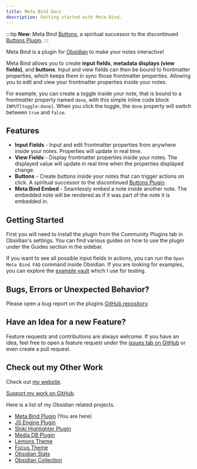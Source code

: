 ```yaml
---
title: Meta Bind Docs
description: Getting started with Meta Bind.
---
```



<AutofillSearch></AutofillSearch>

:::tip
**New**: Meta Bind [Buttons](/obsidian-meta-bind-plugin-docs/guides/buttons/), a spiritual successor to the discontinued [Buttons Plugin](https://github.com/shabegom/buttons).
:::

Meta Bind is a plugin for [Obsidian](https://obsidian.md/) to make your notes interactive!

Meta Bind allows you to create **input fields**, **metadata displays (view fields)**, and **buttons**.
Input and view fields can then be bound to frontmatter properties, which keeps them in sync those frontmatter properties.
Allowing you to edit and view your frontmatter properties inside your notes.

For example, you can create a toggle inside your note, that is bound to a frontmatter property named `done`, with this simple inline code block `INPUT[toggle:done]`.
When you click the toggle, the `done` property will switch between `true` and `false`.

## Features

- **Input Fields** - Input and edit frontmatter properties from anywhere inside your notes. Properties will update in real time.
- **View Fields** - Display frontmatter properties inside your notes. The displayed value will update in real time when the properties displayed change.
- **Buttons** - Create buttons inside your notes that can trigger actions on click. A spiritual successor to the discontinued [Buttons Plugin](https://github.com/shabegom/buttons).
- **Meta Bind Embed** - Seamlessly embed a note inside another note. The embedded note will be rendered as if it was part of the note it is embedded in.

## Getting Started

First you will need to install the plugin from the Community Plugins tab in Obsidian's settings.
You can find various guides on how to use the plugin under the Guides section in the sidebar.

If you want to see all possible input fields in actions, you can run the `Open Meta Bind FAQ` command inside Obsidian.
If you are looking for examples, you can explore the [example vault](https://github.com/mProjectsCode/obsidian-meta-bind-plugin/tree/master/exampleVault) which I use for testing.

## Bugs, Errors or Unexpected Behavior?

Please open a bug report on the plugins [GitHub repository](https://github.com/mProjectsCode/obsidian-meta-bind-plugin/issues).

## Have an Idea for a new Feature?

Feature requests and contributions are always welcome.
If you have an idea, feel free to open a feature request under the [issues tab on GitHub](https://github.com/mProjectsCode/obsidian-meta-bind-plugin/issues) or even create a pull request.

## Check out my Other Work

Check out [my website](https://www.moritzjung.dev).

[Support my work on GitHub](https://github.com/sponsors/mProjectsCode).

Here is a list of my Obsidian related projects.

- [Meta Bind Plugin](https://github.com/mProjectsCode/obsidian-meta-bind-plugin) (You are here)
- [JS Engine Plugin](https://github.com/mProjectsCode/obsidian-js-engine-plugin)
- [Shiki Highlighter Plugin](https://github.com/mProjectsCode/obsidian-shiki-plugin)
- [Media DB Plugin](https://github.com/mProjectsCode/obsidian-media-db-plugin)
- [Lemons Theme](https://github.com/mProjectsCode/obsidian-lemons-theme)
- [Focus Theme](https://github.com/mProjectsCode/obsidian-focus-theme)
- [Obsidian Stats](https://www.moritzjung.dev/obsidian-stats)
- [Obsidian Collection](https://www.moritzjung.dev/obsidian-collection)
